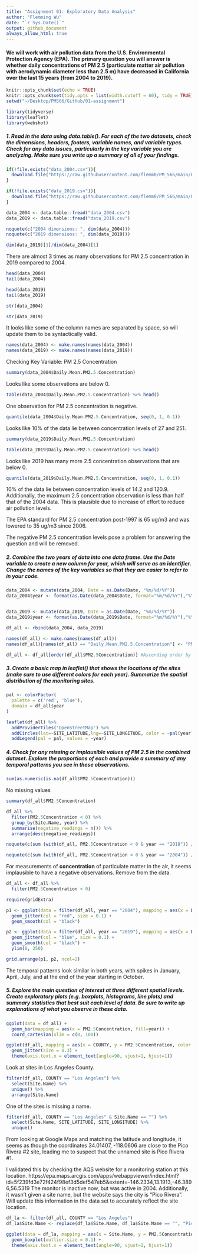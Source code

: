 ```yaml
---
title: "Assignment 01: Exploratory Data Analysis"
author: "Flemming Wu"
date: "`r Sys.Date()`"
output: github_document
always_allow_html: true
---
```

#### We will work with air pollution data from the U.S. Environmental Protection Agency (EPA). The primary question you will answer is whether daily concentrations of PM 2.5 (particulate matter air pollution with aerodynamic diameter less than 2.5 m) have decreased in California over the last 15 years (from 2004 to 2019).

```r
knitr::opts_chunk$set(echo = TRUE)
knitr::opts_chunk$set(tidy.opts = list(width.cutoff = 60), tidy = TRUE)
setwd("~/Desktop/PM566/GitHub/01-assignment")
```

```r
library(tidyverse)
library(leaflet)
library(webshot)
```


##### 1. Read in the data using data.table(). For each of the two datasets, check the dimensions, headers, footers, variable names, and variable types. Check for any data issues, particularly in the key variable you are analyzing. Make sure you write up a summary of all of your findings.

```r
if(!file.exists("data_2004.csv")){
  download.file("https://raw.githubusercontent.com/flemm0/PM_566/main/01-assignment/data_2004.csv", destfile = "data_2004.csv", method="libcurl", timeout = 60)
}

if(!file.exists("data_2019.csv")){
  download.file("https://raw.githubusercontent.com/flemm0/PM_566/main/01-assignment/data_2019.csv", destfile = "data_2019.csv", method="libcurl", timeout=60)
}

data_2004 <- data.table::fread("data_2004.csv")
data_2019 <- data.table::fread("data_2019.csv")
```

```r
noquote(c("2004 dimensions: ", dim(data_2004)))
noquote(c("2019 dimensions: ", dim(data_2019)))
```
```r
dim(data_2019)[1]/dim(data_2004)[1]
```
There are almost 3 times as many observations for PM 2.5 concentration in 2019 compared to 2004.

```r
head(data_2004)
tail(data_2004)
```

```r
head(data_2019)
tail(data_2019)
```

```r
str(data_2004)
```

```r
str(data_2019)
```
It looks like some of the column names are separated by space, so will update them to be syntactically valid.
```r
names(data_2004) <- make.names(names(data_2004))
names(data_2019) <- make.names(names(data_2019))
```

Checking Key Variable: PM 2.5 Concentration
```r
summary(data_2004$Daily.Mean.PM2.5.Concentration)
```
Looks like some observations are below 0.

```r
table(data_2004$Daily.Mean.PM2.5.Concentration) %>% head()
```
One observation for PM 2.5 concentration is negative.

```r
quantile(data_2004$Daily.Mean.PM2.5.Concentration, seq(0, 1, 0.1))
```
Looks like 10% of the data lie between concentration levels of 27 and 251.


```r
summary(data_2019$Daily.Mean.PM2.5.Concentration)
```
```r
table(data_2019$Daily.Mean.PM2.5.Concentration) %>% head()
```
Looks like 2019 has many more 2.5 concentration observations that are below 0.

```r
quantile(data_2019$Daily.Mean.PM2.5.Concentration, seq(0, 1, 0.1))
```
10% of the data lie between concentration levels of 14.2 and 120.9. Additionally, the maximum 2.5 concentration observation is less than half that of the 2004 data. This is plausible due to increase of effort to reduce air pollution levels.

The EPA standard for PM 2.5 concentration post-1997 is 65 ug/m3 and was lowered to 35 ug/m3 since 2006.

The negative PM 2.5 concentration levels pose a problem for answering the question and will be removed.







##### 2. Combine the two years of data into one data frame. Use the Date variable to create a new column for year, which will serve as an identifier. Change the names of the key variables so that they are easier to refer to in your code.

```r
data_2004 <- mutate(data_2004, Date = as.Date(Date, "%m/%d/%Y"))
data_2004$year <- format(as.Date(data_2004$Date, format="%m/%d/%Y"),"%Y")


data_2019 <- mutate(data_2019, Date = as.Date(Date, "%m/%d/%Y"))
data_2019$year <- format(as.Date(data_2019$Date, format="%m/%d/%Y"),"%Y")
```


```r
df_all <- rbind(data_2004, data_2019)

names(df_all) <- make.names(names(df_all))
names(df_all)[names(df_all) == "Daily.Mean.PM2.5.Concentration"] <- "PM2.5Concentration"

df_all <- df_all[order(df_all$PM2.5Concentration)] #Ascending order by PM 2.5

```






##### 3. Create a basic map in leaflet() that shows the locations of the sites (make sure to use different colors for each year). Summarize the spatial distribution of the monitoring sites.

```r

pal <- colorFactor(
  palette = c('red', 'blue'),
  domain = df_all$year
)

leaflet(df_all) %>%
  addProviderTiles('OpenStreetMap') %>%
  addCircles(lat=~SITE_LATITUDE,lng=~SITE_LONGITUDE, color = ~pal(year)) %>%
  addLegend(pal = pal, values = ~year)
```



##### 4. Check for any missing or implausible values of PM 2.5 in the combined dataset. Explore the proportions of each and provide a summary of any temporal patterns you see in these observations.

```r
sum(as.numeric(is.na(df_all$PM2.5Concentration)))
```
No missing values

```r
summary(df_all$PM2.5Concentration)
```


```r
df_all %>%
  filter(PM2.5Concentration < 0) %>%
  group_by(Site.Name, year) %>%
  summarise(negative_readings = n()) %>%
  arrange(desc(negative_readings))
```

```r
noquote(c(sum (with(df_all, PM2.5Concentration < 0 & year == "2019")) / nrow(filter(df_all, year == "2019")) * 100, "percent of 2019 data is negative"))

noquote(c(sum (with(df_all, PM2.5Concentration < 0 & year == "2004")) / nrow(filter(df_all, year == "2004")) * 100, "percent of 2004 data is negative"))

```

For measurements of __concentration__ of particulate matter in the air, it seems implausible to have a negative observations. Remove from the data.

```r
df_all <- df_all %>%
  filter(PM2.5Concentration > 0)
```

```r

require(gridExtra)

p1 <- ggplot(data = filter(df_all, year == "2004"), mapping = aes(x = Date, y = PM2.5Concentration)) +
  geom_jitter(col = "red", size = 0.1) +
  geom_smooth(col = "black")

p2 <- ggplot(data = filter(df_all, year == "2019"), mapping = aes(x = Date, y = PM2.5Concentration)) +
  geom_jitter(col = "blue", size = 0.1) +
  geom_smooth(col = "black") +
  ylim(0, 250)

grid.arrange(p1, p2, ncol=2)

```
The temporal patterns look similar in both years, with spikes in January, April, July, and at the end of the year starting in October.















##### 5. Explore the main question of interest at three different spatial levels. Create exploratory plots (e.g. boxplots, histograms, line plots) and summary statistics that best suit each level of data. Be sure to write up explanations of what you observe in these data.

```r
ggplot(data = df_all) +
  geom_bar(mapping = aes(x = PM2.5Concentration, fill=year)) +
  coord_cartesian(xlim = c(0, 100))

```


```r
ggplot(df_all, mapping = aes(x = COUNTY, y = PM2.5Concentration, color = year)) +
  geom_jitter(size = 0.3) +
  theme(axis.text.x = element_text(angle=90, vjust=1, hjust=1))
```




Look at sites in Los Angeles County.
```r
filter(df_all, COUNTY == "Los Angeles") %>%
  select(Site.Name) %>%
  unique() %>%
  arrange(Site.Name)
```
One of the sites is missing a name.


```r
filter(df_all, COUNTY == "Los Angeles" & Site.Name == "") %>%
  select(Site.Name, SITE_LATITUDE, SITE_LONGITUDE) %>% 
  unique()
```

From looking at Google Maps and matching the latitude and longitude, it seems as though the coordinates 34.01407, -118.0606 are close to the Pico Rivera #2 site, leading me to suspect that the unnamed site is Pico Rivera #1.

I validated this by checking the AQS website for a monitoring station at this location. https://epa.maps.arcgis.com/apps/webappviewer/index.html?id=5f239fd3e72f424f98ef3d5def547eb5&extent=-146.2334,13.1913,-46.3896,56.5319 The monitor is inactive now, but was active in 2004. Additionally, it wasn't given a site name, but the website says the city is "Pico Rivera". Will update this information in the data set to accurately reflect the site location.

```r

df_la <- filter(df_all, COUNTY == "Los Angeles")
df_la$Site.Name <- replace(df_la$Site.Name, df_la$Site.Name == "", "Pico Rivera")
```


```r
ggplot(data = df_la, mapping = aes(x = Site.Name, y = PM2.5Concentration, fill = year)) +
  geom_boxplot(outlier.size = 0.1) +
  theme(axis.text.x = element_text(angle=90, vjust=1, hjust=1))
```

